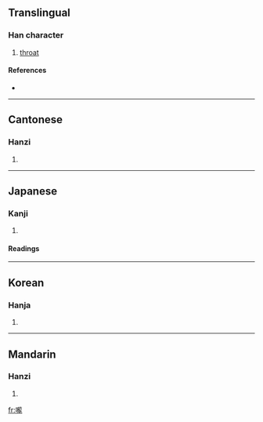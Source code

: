 {{see|咙}}
==Translingual==

===Han character===
{{Han char|rn=30|rad=口|as=16|sn=19|four=6101<sub>1</sub>|canj=口卜月心 (RYBP)}}

# [[throat]]

====References====
* {{Han ref|kx=0213.230|dkj=04550|dj=0436.040|hdz=10703.110|uh=56A8|ud=22184|bh=C456|bd=50262}}

----

==Cantonese==

===Hanzi===
{{yue-hanzi|jyut=|y=lung4}}

# {{defn|Cantonese}}

----

==Japanese==

===Kanji===
{{ja-kanji|grade=|rs=口16}}

# {{defn|Japanese}}

====Readings====
{{ja-readings|on=[[ろう]] (rō), [[る]] (ru)|kun=[[のど]] (nodo)}}

----

==Korean==

===Hanja===
{{ko-hanja|hangeul=롱|rv=rong|mr=rong}}

# {{defn|Korean}}

----

==Mandarin==

===Hanzi===
{{cmn-hanzi|sim=咙|pin=[[lóng]] ([[long2]])|wg=lung<sup>2</sup>}}

# {{defn|Mandarin}}

[[fr:嚨]]